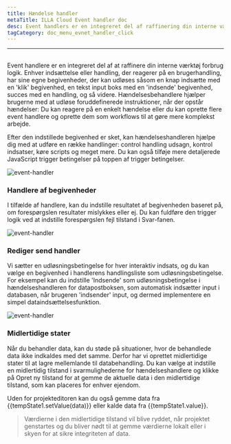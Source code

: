 ```yaml
---
title: Hændelse handler
metaTitle: ILLA Cloud Event handler doc
desc: Event handlers er en integreret del af raffinering din interne værktøj forbrug logik
tagCategory: doc_menu_evnet_handler_click
---
```


* * *

## <Heading hidden>Event handler</Heading>

Event handlere er en integreret del af at raffinere din interne værktøj forbrug logik. Enhver indsættelse eller handling, der reagerer på en brugerhandling, har sine egne begivenheder, der kan udløses såsom en knap indsætte med en 'klik' begivenhed, en tekst input boks med en 'indsende' begivenhed, succes med en handling, og så videre. Hændelsesbehandlere hjælper brugerne med at udløse foruddefinerede instruktioner, når der opstår hændelser: Du kan reagere på en enkelt hændelse eller du kan oprette flere event handlere og oprette dem som workflows til at gøre mere komplekst arbejde.

Efter den indstillede begivenhed er sket, kan hændelseshandleren hjælpe dig med at udføre en række handlinger: control handling udsagn, kontrol indsatser, køre scripts og meget mere. Du kan også tilføje mere detaljerede JavaScript trigger betingelser på toppen af trigger betingelser.

<img alt="event-handler" src='https://cdn.illacloud.com/official-website/img/official-site/event-handler-01.png' />

### Handlere af begivenheder

I tilfælde af handlere, kan du indstille resultatet af begivenheden baseret på, om forespørgslen resultater mislykkes eller ej. Du kan fuldføre den trigger logik ved at indstille forespørgslen fejl tilstand i Svar-fanen.

<img alt="event-handler" src='https://cdn.illacloud.com/official-website/img/official-site/event-handler-02.png' />

### Rediger send handler

Vi sætter en udløsningsbetingelse for hver interaktiv indsats, og du kan vælge en begivenhed i handlerens handlingsliste som udløsningsbetingelse. For eksempel kan du indstille 'Indsende' som udløsningsbetingelse i hændelseshandleren for datapostboksen, som automatisk indsætter input i databasen, når brugeren 'indsender' input, og dermed implementere en simpel dataindsættelsesfunktion.

<img alt="event-handler" src='https://cdn.illacloud.com/official-website/img/official-site/event-handler-03.png' />

### Midlertidige stater

Når du behandler data, kan du støde på situationer, hvor de behandlede data ikke indkaldes med det samme. Derfor har vi oprettet midlertidige stater til at lagre mellemlande til databehandling. Du kan vælge at indstille en midlertidig tilstand i svarmulighederne for hændelseshandlere og klikke på Opret ny tilstand for at gemme de aktuelle data i den midlertidige tilstand, som kan placeres for enhver ejendom.

Uden for projekteditoren kan du også gemme data fra {{tempState1.setValue(data)}} eller kalde data fra {{tempState1.value}}.

> Værdierne i den midlertidige tilstand vil blive ryddet, når projektet genstartes og du bliver nødt til at gemme værdierne lokalt eller i skyen for at sikre integriteten af data.

